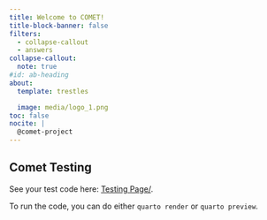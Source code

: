 ```yaml
---
title: Welcome to COMET!
title-block-banner: false
filters:
  - collapse-callout
  - answers
collapse-callout:
  note: true
#id: ab-heading
about:
  template: trestles

  image: media/logo_1.png
toc: false
nocite: |
  @comet-project
---
```


<!--![](media/logo_1.png){fig-alt="COMET Project Logo"}-->

## Comet Testing

See your test code here: <a href="./testing.html" target="_blank">Testing Page/</a>.

To run the code, you can do either `quarto render` or `quarto preview`.